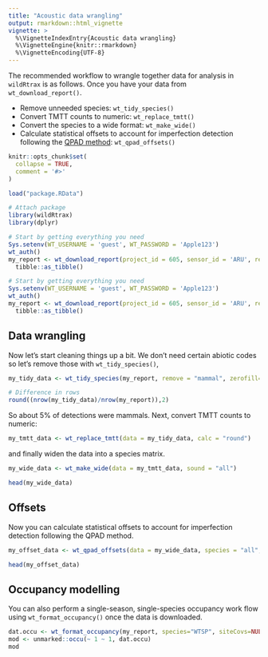 ```yaml
---
title: "Acoustic data wrangling"
output: rmarkdown::html_vignette
vignette: >
  %\VignetteIndexEntry{Acoustic data wrangling}
  %\VignetteEngine{knitr::rmarkdown}
  %\VignetteEncoding{UTF-8}
---
```


The recommended workflow to wrangle together data for analysis in `wildRtrax` is as follows. Once you have your data from `wt_download_report()`.

- Remove unneeded species: `wt_tidy_species()`
- Convert TMTT counts to numeric: `wt_replace_tmtt()`
- Convert the species to a wide format: `wt_make_wide()`
- Calculate statistical offsets to account for imperfection detection following the [QPAD method](https://besjournals.onlinelibrary.wiley.com/doi/full/10.1111/2041-210X.12106): `wt_qpad_offsets()`

```r
knitr::opts_chunk$set(
  collapse = TRUE,
  comment = '#>'
)

load("package.RData")
```

```r
# Attach package
library(wildRtrax)
library(dplyr)
```

```r
# Start by getting everything you need
Sys.setenv(WT_USERNAME = 'guest', WT_PASSWORD = 'Apple123')
wt_auth()
my_report <- wt_download_report(project_id = 605, sensor_id = 'ARU', reports = "main", weather_cols = F) %>%
  tibble::as_tibble()
```
```r
# Start by getting everything you need
Sys.setenv(WT_USERNAME = 'guest', WT_PASSWORD = 'Apple123')
wt_auth()
my_report <- wt_download_report(project_id = 605, sensor_id = 'ARU', reports = "main", weather_cols = F) %>%
  tibble::as_tibble()
```

## Data wrangling

Now let's start cleaning things up a bit. We don't need certain abiotic codes so let's remove those with `wt_tidy_species()`,

```r
my_tidy_data <- wt_tidy_species(my_report, remove = "mammal", zerofill=F)

# Difference in rows
round((nrow(my_tidy_data)/nrow(my_report)),2)
```

So about 5% of detections were mammals. Next, convert TMTT counts to numeric:

```r
my_tmtt_data <- wt_replace_tmtt(data = my_tidy_data, calc = "round")

```

and finally widen the data into a species matrix.

```r
my_wide_data <- wt_make_wide(data = my_tmtt_data, sound = "all")

head(my_wide_data)

```

## Offsets

Now you can calculate statistical offsets to account for imperfection detection following the QPAD method.

```r
my_offset_data <- wt_qpad_offsets(data = my_wide_data, species = "all", version = 3, together = TRUE)

head(my_offset_data)

```

## Occupancy modelling

You can also perform a single-season, single-species occupancy work flow using `wt_format_occupancy()` once the data is downloaded.

```r
dat.occu <- wt_format_occupancy(my_report, species="WTSP", siteCovs=NULL)
mod <- unmarked::occu(~ 1 ~ 1, dat.occu)
mod

```
